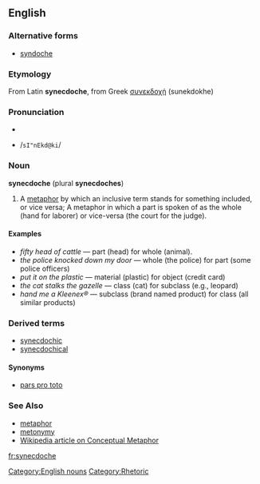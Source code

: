 {{wikipedia}}
==English==
===Alternative forms===
*[[syndoche]]

===Etymology===
From Latin '''synecdoche''', from Greek [[συνεκδοχή]] (sunekdokhe)

===Pronunciation===
*{{IPA|/sɪˈnɛkdəki/ ''or'' /sɪ'nɛkdoʊki/}}
*{{SAMPA}} /<tt>sI"nEkd@ki</tt>/

===Noun===
'''synecdoche''' (plural '''synecdoches''')
# A [[metaphor]] by which an inclusive term stands for something included, or vice versa; A metaphor in which a part is spoken of as the whole (hand for laborer) or vice-versa (the court for the judge).

====Examples====
*''fifty head of cattle'' &mdash; part (head) for whole (animal).
*''the police knocked down my door'' &mdash; whole (the police) for part (some police officers)
*''put it on the plastic'' &mdash; material (plastic) for object (credit card)
*''the cat stalks the gazelle'' &mdash; class (cat) for subclass (e.g., leopard)
*''hand me a Kleenex&reg;'' &mdash; subclass (brand named product) for class (all similar products)

===Derived terms===
*[[synecdochic]]
*[[synecdochical]]

====Synonyms====
*[[pars pro toto]]

===See Also===
* [[metaphor]]
* [[metonymy]]
*[[w:conceptual metaphor|Wikipedia article on Conceptual Metaphor]]

[[Category:English nouns]]
[[Category:Rhetoric]]

[[fr:synecdoche]]